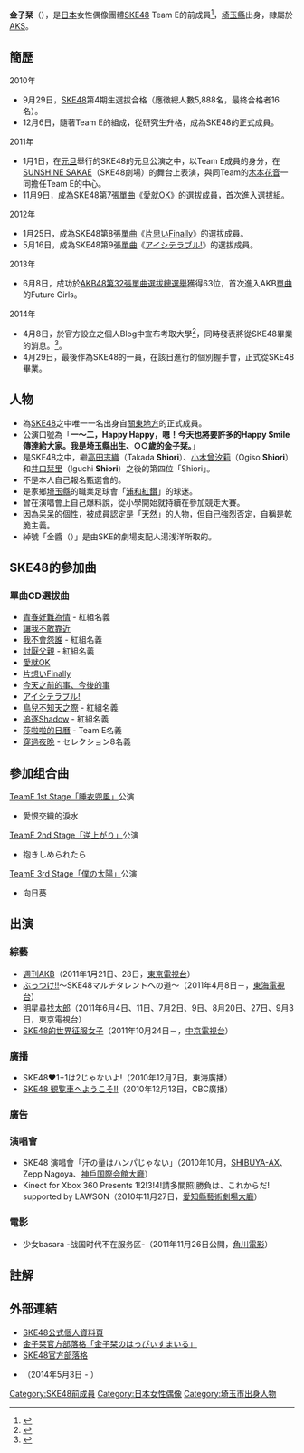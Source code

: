 {{BLPsources|time=2020-10-14T00:52:59+00:00}}
{{noteTA
|1=zh-hans:栞;zh-hant:栞;
}}
{{藝人
|姓名 = 金子栞
|類型 = 女歌手
|圖片 = 
|圖片尺寸 = 
|圖片簡介 = 
|原名 = 
|外文名 = 金子 栞（かねこ しおり）
|外文 =  ja
|羅馬拼音 = Kaneko Shiori 
|英文名 = 
|暱稱 = {{lang|ja|きんちゃん}}
|其他藝名 = 
|國籍 = {{JPN}}
|民族 = 
|出生日期 = {{birth date and age|1995|6|13}}
|出生地點 = {{JPN}}[[埼玉縣|埼玉縣]][[埼玉市|埼玉市]]
|逝世日期 = 
|逝世地點 = 
|職業 = 女性偶像
|語言 = 日語
|教育程度 = 
|宗教信仰 =
|配偶 = 
|兒女 = 
|父母 = 
|音樂類型 = 
|演奏樂器 = 
|出身地 = 
|出道作 = 
|出道日期 = 
|代表作 = 
|活躍年代 = 
|唱片公司 = 
|經紀公司 = 
|網站 = 
|相關團體 = [[SKE48|SKE48]]
|獎項 = 
|IMDb = 
}}
'''金子栞'''（{{bd|1995年|6月13日||}}），是[[日本|日本]]女性偶像團體[[SKE48|SKE48]] Team E的前成員<ref>{{Cite news|url=http://ent.sina.com.cn/y/yrihan/2014-12-11/doc-iavxeafr6748453.shtml|title=日本SKE48偶像成员金子栞或拍下海拍戏|accessdate=2018-08-15}}</ref>，[[埼玉縣|埼玉縣]]出身，隸屬於[[AKS|AKS]]。

== 簡歷 ==
; 2010年
* 9月29日，[[SKE48|SKE48]]第4期生選拔合格（應徵總人數5,888名，最終合格者16名）。
* 12月6日，隨著Team E的組成，從研究生升格，成為SKE48的正式成員。
; 2011年
* 1月1日，在[[元旦|元旦]]舉行的SKE48的元旦公演之中，以Team E成員的身分，在[[SUNSHINE_SAKAE|SUNSHINE SAKAE]]（SKE48劇場）的舞台上表演，與同Team的[[木本花音|木本花音]]一同擔任Team E的中心。
* 11月9日，成為SKE48第7張[[單曲|單曲]]《[[愛就OK|愛就OK]]》的選拔成員，首次進入選拔組。
; 2012年
* 1月25日，成為SKE48第8張[[單曲|單曲]]《[[片思いFinally|片思いFinally]]》的選拔成員。
* 5月16日，成為SKE48第9張[[單曲|單曲]]《[[アイシテラブル!|アイシテラブル!]]》的選拔成員。
; 2013年
* 6月8日，成功於[[AKB48第32張單曲選拔總選舉|AKB48第32張單曲選拔總選舉]]獲得63位，首次進入AKB[[單曲|單曲]]的Future Girls。
; 2014年
* 4月8日，於官方設立之個人Blog中宣布考取大學<ref>{{cite web |url=http://www2.ske48.co.jp/blog_pc/detail/id:20140408140312862/ |title=報告(^^) |publisher=SKE48官方網站的金子栞個人Blog |language=ja |date=2014-04-08 |accessdate=2014-04-08 |deadurl=yes |archiveurl=https://web.archive.org/web/20140408213719/http://www2.ske48.co.jp/blog_pc/detail/id:20140408140312862/ |archivedate=2014-04-08 }}</ref>，同時發表將從SKE48畢業的消息。<ref>{{cite web|url=http://www.ske48.co.jp/news/?id=1396951889 |title=SKE48 チームE 金子栞 活動辞退による卒業のご報告 |publisher=SKE48官方網站 |language=ja |date=2014-04-08|accessdate=2014-04-08}}</ref>。
* 4月29日，最後作為SKE48的一員，在該日進行的個別握手會，正式從SKE48畢業。

== 人物 ==
* 為[[SKE48|SKE48]]之中唯一一名出身自[[關東地方|關東地方]]的正式成員。
* 公演口號為「'''一～二，Happy Happy，嗯！今天也將要許多的Happy Smile傳達給大家。我是埼玉縣出生、○○歲的金子栞。'''」
* 是SKE48之中，繼[[高田志織|高田志織]]（Takada '''Shiori'''）、[[小木曾汐莉|小木曾汐莉]]（Ogiso '''Shiori'''）和[[井口栞里|井口栞里]]（Iguchi '''Shiori'''）之後的第四位「Shiori」。
* 不是本人自己報名甄選會的。
* 是家鄉[[埼玉縣|埼玉縣]]的職業足球會「[[浦和紅鑽|浦和紅鑽]]」的球迷。
* 曾在演唱會上自己爆料說，從小學開始就持續在參加競走大賽。
* 因為呆呆的個性，被成員認定是「[[天然呆|天然]]」的人物，但自己強烈否定，自稱是乾脆主義。
* 綽號「金醬（{{lang|ja|きんちゃん}}）」是由SKE的劇場支配人湯浅洋所取的。

== SKE48的參加曲 ==
=== 單曲CD選拔曲 ===
* [[1！2！3！4！_請多關照！#青春好難為情|青春好難為情]] - 紅組名義
* [[1！2！3！4！_請多關照！#讓我不敢靠近|讓我不敢靠近]]
* [[萬歲Venus#我不會怨誰|我不會怨誰]] - 紅組名義
* [[翡翠色的沙灘裙#討厭父親|討厭父親]] - 紅組名義
* [[愛就OK|愛就OK]]
* [[片想いFinally|片想いFinally]]
* [[單戀Finally_#今天之前的事、今後的事|今天之前的事、今後的事]]
* [[アイシテラブル!|アイシテラブル!]]
* [[キスだって左利き#鳥兒不知天之際|鳥兒不知天之際]] - 紅組名義
* [[チョコの奴隷#追逐Shadow|追逐Shadow]] - 紅組名義
* [[美しい稲妻#莎啦啦的日曆|莎啦啦的日曆]] -  Team E名義
* [[美麗的閃電|穿過夜晚]] - セレクション8名義

== 參加组合曲 ==
; [[teamB_3rd_Stage「睡衣兜風」#SKE48_teamE_1st_Stage「睡衣兜風」公演|TeamE 1st Stage「睡衣兜風」]]公演
* 愛恨交織的淚水
; [[teamk_5th_Stage「逆上がり」」#SKE48_teamE_2nd_Stage「逆上がり」公演|TeamE  2nd Stage「逆上がり」]]公演
* 抱きしめられたら
; [[teamH_1st_Stage「僕の太陽」」#SKE48_teamE_3rd_Stage「僕の太陽」公演|TeamE  3rd Stage「僕の太陽」]]公演
* 向日葵
== 出演 ==
=== 綜藝 ===
* [[週刊AKB|週刊AKB]]（2011年1月21日、28日，[[東京電視台|東京電視台]]）
* [[ぶっつけ!!|ぶっつけ!!]]～SKE48マルチタレントへの道～（2011年4月8日－，[[東海電視台|東海電視台]]）
* [[明星尋找太郎|明星尋找太郎]]（2011年6月4日、11日、7月2日、9日、8月20日、27日、9月3日，東京電視台）
* [[SKE48的世界征服女子|SKE48的世界征服女子]]（2011年10月24日－，[[中京電視台|中京電視台]]）

=== 廣播 ===
* SKE48♥1+1は2じゃないよ!（2010年12月7日，東海廣播）
* [[SKE48_観覧車へようこそ!!|SKE48 観覧車へようこそ!!]]（2010年12月13日，CBC廣播）

=== 廣告 ===

=== 演唱會 ===
* SKE48 演唱會「汗の量はハンパじゃない」（2010年10月，[[SHIBUYA-AX|SHIBUYA-AX]]、Zepp Nagoya、[[神戶国際会館|神戶国際会館大廳]]）
* Kinect for Xbox 360 Presents 1!2!3!4!請多關照!勝負は、これからだ! supported by LAWSON（2010年11月27日，[[愛知縣藝術劇場|愛知縣藝術劇場大廳]]）

=== 電影 ===
* 少女basara -战国时代不在服务区-（2011年11月26日公開，[[角川電影|角川電影]]）

== 註解 ==
{{Reflist}}

== 外部連結 ==
* [http://www.ske48.co.jp/profile/?id=kaneko_shiori SKE48公式個人資料頁]
* [http://ske48.co.jp/blog/index.php?writer=kaneko_shiori 金子栞官方部落格「金子栞のはっぴぃすまいる」] {{Wayback|url=http://ske48.co.jp/blog/index.php?writer=kaneko_shiori |date=20190701032608 }}
* [http://ameblo.jp/ske48official/ SKE48官方部落格]
* {{Twitter|shiori613k}}（2014年5月3日 - ）

{{SKE48}}

{{DEFAULTSORT:Kaneko Shiori}}
[[Category:SKE48前成員|Category:SKE48前成員]]
[[Category:日本女性偶像|Category:日本女性偶像]]
[[Category:埼玉市出身人物|Category:埼玉市出身人物]]